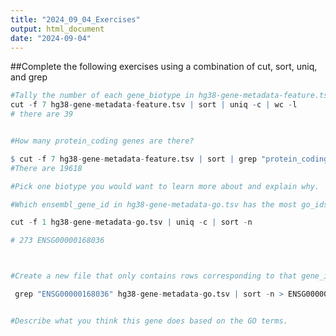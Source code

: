 ```yaml
---
title: "2024_09_04_Exercises"
output: html_document
date: "2024-09-04"
---
```



##Complete the following exercises using a combination of cut, sort, uniq, and grep

```r
#Tally the number of each gene_biotype in hg38-gene-metadata-feature.tsv. 
cut -f 7 hg38-gene-metadata-feature.tsv | sort | uniq -c | wc -l
# there are 39


#How many protein_coding genes are there? 

$ cut -f 7 hg38-gene-metadata-feature.tsv | sort | grep "protein_coding" | wc -l 
#There are 19618

#Pick one biotype you would want to learn more about and explain why.

```



```r
#Which ensembl_gene_id in hg38-gene-metadata-go.tsv has the most go_ids? 

cut -f 1 hg38-gene-metadata-go.tsv | uniq -c | sort -n

# 273 ENSG00000168036



#Create a new file that only contains rows corresponding to that gene_id, sorting the rows according to the name_1006 column. 

 grep "ENSG00000168036" hg38-gene-metadata-go.tsv | sort -n > ENSG00000168036.txt


#Describe what you think this gene does based on the GO terms.


```


